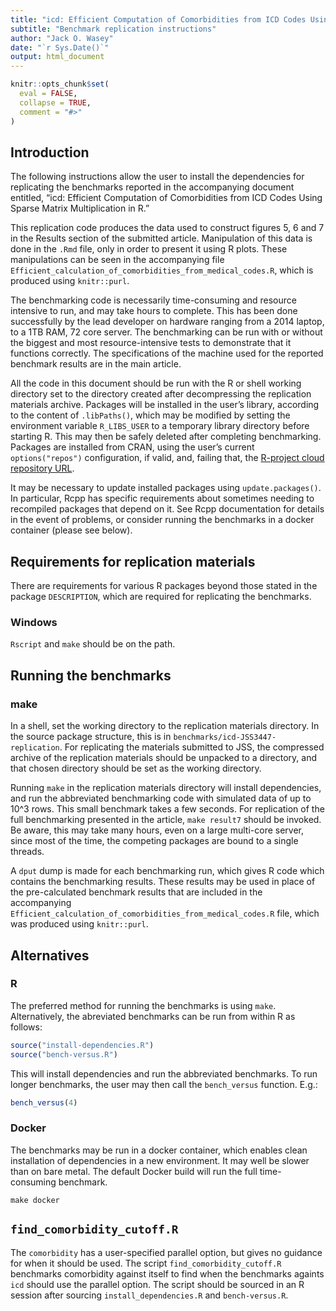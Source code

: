 ```yaml
---
title: "icd: Efficient Computation of Comorbidities from ICD Codes Using Sparse Matrix Multiplication in R"
subtitle: "Benchmark replication instructions"
author: "Jack O. Wasey"
date: "`r Sys.Date()`"
output: html_document
---
```

```r
knitr::opts_chunk$set(
  eval = FALSE,
  collapse = TRUE,
  comment = "#>"
)
```
## Introduction

The following instructions allow the user to install the dependencies for replicating the benchmarks reported in the accompanying document entitled, "icd: Efficient Computation of Comorbidities from ICD Codes Using Sparse Matrix Multiplication in R."

This replication code produces the data used to construct figures 5, 6 and 7 in the Results section of the submitted article. Manipulation of this data is done in the `.Rmd` file, only in order to present it using R plots. These manipulations can be seen in the accompanying file `Efficient_calculation_of_comorbidities_from_medical_codes.R`, which is produced using `knitr::purl`.

The benchmarking code is necessarily time-consuming and resource intensive to run, and may take hours to complete. This has been done successfully by the lead developer on hardware ranging from a 2014 laptop, to a 1TB RAM, 72 core server. The benchmarking can be run with or without the biggest and most resource-intensive tests to demonstrate that it functions correctly. The specifications of the machine used for the reported benchmark results are in the main article.

All the code in this document should be run with the R or shell working directory set to the directory created after decompressing the replication materials archive. Packages will be installed in the user's library, according to the content of `.libPaths()`, which may be modified by setting the environment variable `R_LIBS_USER` to a temporary library directory before starting R. This may then be safely deleted after completing benchmarking. Packages are installed from CRAN, using the user's current `options("repos")` configuration, if valid, and, failing that, the [R-project cloud repository URL](https://cloud.r-project.org/).

It may be necessary to update installed packages using `update.packages()`. In particular, Rcpp has specific requirements about sometimes needing to recompiled packages that depend on it. See Rcpp documentation for details in the event of problems, or consider running the benchmarks in a docker container (please see below).

## Requirements for replication materials

There are requirements for various R packages beyond those stated in the package `DESCRIPTION`, which are required for replicating the benchmarks.

### Windows

`Rscript` and `make` should be on the path.

## Running the benchmarks

### make

In a shell, set the working directory to the replication materials directory. In the source package structure, this is in `benchmarks/icd-JSS3447-replication`. For replicating the materials submitted to JSS, the compressed archive of the replication materials should be unpacked to a directory, and that chosen directory should be set as the working directory.

Running `make` in the replication materials directory will install dependencies, and run the abbreviated benchmarking code with simulated data of up to 10^3 rows. This small benchmark takes a few seconds. For replication of the full benchmarking presented in the article, `make result7` should be invoked. Be aware, this may take many hours, even on a large multi-core server, since most of the time, the competing packages are bound to a single threads.

A `dput` dump is made for each benchmarking run, which gives R code which contains the benchmarking results. These results may be used in place of the pre-calculated benchmark results that are included in the accompanying `Efficient_calculation_of_comorbidities_from_medical_codes.R` file, which was produced using `knitr::purl`.

## Alternatives

### R

The preferred method for running the benchmarks is using `make`. Alternatively, the abreviated benchmarks can be run from within R as follows:

```r
source("install-dependencies.R")
source("bench-versus.R")
```

This will install dependencies and run the abbreviated benchmarks. To run longer benchmarks, the user may then call the `bench_versus` function. E.g.:

```r
bench_versus(4)
```

### Docker

The benchmarks may be run in a docker container, which enables clean installation of dependencies in a new environment. It may well be slower than on bare metal. The default Docker build will run the full time-consuming benchmark.

```
make docker
```

## `find_comorbidity_cutoff.R`

The `comorbidity` has a user-specified parallel option, but gives no guidance for when it should be used. The script `find_comorbidity_cutoff.R` benchmarks comorbidity against itself to find when the benchmarks againts `icd` should use the parallel option. The script should be sourced in an R session after sourcing `install_dependencies.R` and `bench-versus.R`.
